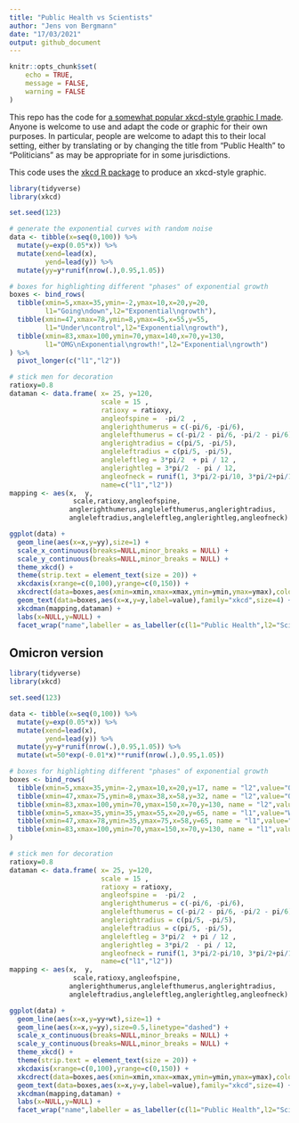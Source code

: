 ```yaml
---
title: "Public Health vs Scientists"
author: "Jens von Bergmann"
date: "17/03/2021"
output: github_document
---
```


```r
knitr::opts_chunk$set(
	echo = TRUE,
	message = FALSE,
	warning = FALSE
)
```

This repo has the code for [a somewhat popular xkcd-style graphic I made](https://twitter.com/vb_jens/status/1372251931444350976?s=20). Anyone is welcome to use and adapt the code or graphic for their own purposes. In particular, people are welcome to adapt this to their local setting, either by translating or by changing the title from "Public Health" to "Politicians" as may be appropriate for in some jurisdictions.

This code uses the [xkcd R package](https://cran.r-project.org/package=xkcd) to produce an xkcd-style graphic. 

```r
library(tidyverse)
library(xkcd)

set.seed(123)

# generate the exponential curves with random noise
data <- tibble(x=seq(0,100)) %>%
  mutate(y=exp(0.05*x)) %>%
  mutate(xend=lead(x),
         yend=lead(y)) %>%
  mutate(yy=y*runif(nrow(.),0.95,1.05))

# boxes for highlighting different "phases" of exponential growth
boxes <- bind_rows(
  tibble(xmin=5,xmax=35,ymin=-2,ymax=10,x=20,y=20,
         l1="Going\ndown",l2="Exponential\ngrowth"),
  tibble(xmin=47,xmax=78,ymin=8,ymax=45,x=55,y=55,
         l1="Under\ncontrol",l2="Exponential\ngrowth"),
  tibble(xmin=83,xmax=100,ymin=70,ymax=140,x=70,y=130,
         l1="OMG\nExponential\ngrowth!",l2="Exponential\ngrowth")
) %>%
  pivot_longer(c("l1","l2"))

# stick men for decoration
ratioxy=0.8
dataman <- data.frame( x= 25, y=120,
                       scale = 15 ,
                       ratioxy = ratioxy,
                       angleofspine =  -pi/2  ,
                       anglerighthumerus = c(-pi/6, -pi/6),
                       anglelefthumerus = c(-pi/2 - pi/6, -pi/2 - pi/6),
                       anglerightradius = c(pi/5, -pi/5),
                       angleleftradius = c(pi/5, -pi/5),
                       angleleftleg = 3*pi/2  + pi / 12 ,
                       anglerightleg = 3*pi/2  - pi / 12,
                       angleofneck = runif(1, 3*pi/2-pi/10, 3*pi/2+pi/10),
                       name=c("l1","l2"))
mapping <- aes(x,  y,
                scale,ratioxy,angleofspine,
               anglerighthumerus,anglelefthumerus,anglerightradius,
               angleleftradius,angleleftleg,anglerightleg,angleofneck)

ggplot(data) +
  geom_line(aes(x=x,y=yy),size=1) +
  scale_x_continuous(breaks=NULL,minor_breaks = NULL) +
  scale_y_continuous(breaks=NULL,minor_breaks = NULL) +
  theme_xkcd() +
  theme(strip.text = element_text(size = 20)) +
  xkcdaxis(xrange=c(0,100),yrange=c(0,150)) +
  xkcdrect(data=boxes,aes(xmin=xmin,xmax=xmax,ymin=ymin,ymax=ymax),colour="black",fill=NA) +
  geom_text(data=boxes,aes(x=x,y=y,label=value),family="xkcd",size=4) +
  xkcdman(mapping,dataman) +
  labs(x=NULL,y=NULL) +
  facet_wrap("name",labeller = as_labeller(c(l1="Public Health",l2="Scientists")))
```


## Omicron version

```r
library(tidyverse)
library(xkcd)

set.seed(123)

data <- tibble(x=seq(0,100)) %>%
  mutate(y=exp(0.05*x)) %>%
  mutate(xend=lead(x),
         yend=lead(y)) %>%
  mutate(yy=y*runif(nrow(.),0.95,1.05)) %>%
  mutate(wt=50*exp(-0.01*x)**runif(nrow(.),0.95,1.05))

# boxes for highlighting different "phases" of exponential growth
boxes <- bind_rows(
  tibble(xmin=5,xmax=35,ymin=-2,ymax=10,x=20,y=17, name = "l2",value="Omicron"),
  tibble(xmin=47,xmax=75,ymin=8,ymax=38,x=58,y=32, name = "l2",value="Omicron"),
  tibble(xmin=83,xmax=100,ymin=70,ymax=150,x=70,y=130, name = "l2",value="Omicron"),
  tibble(xmin=5,xmax=35,ymin=35,ymax=55,x=20,y=65, name = "l1",value="We are\ndifferent"),
  tibble(xmin=47,xmax=78,ymin=35,ymax=75,x=58,y=65, name = "l1",value="But it's\nnmilder"),
  tibble(xmin=83,xmax=100,ymin=70,ymax=150,x=70,y=130, name = "l1",value="OMG\nOmicron!"),
) 

# stick men for decoration
ratioxy=0.8
dataman <- data.frame( x= 25, y=120,
                       scale = 15 ,
                       ratioxy = ratioxy,
                       angleofspine =  -pi/2  ,
                       anglerighthumerus = c(-pi/6, -pi/6),
                       anglelefthumerus = c(-pi/2 - pi/6, -pi/2 - pi/6),
                       anglerightradius = c(pi/5, -pi/5),
                       angleleftradius = c(pi/5, -pi/5),
                       angleleftleg = 3*pi/2  + pi / 12 ,
                       anglerightleg = 3*pi/2  - pi / 12,
                       angleofneck = runif(1, 3*pi/2-pi/10, 3*pi/2+pi/10),
                       name=c("l1","l2"))
mapping <- aes(x,  y,
                scale,ratioxy,angleofspine,
               anglerighthumerus,anglelefthumerus,anglerightradius,
               angleleftradius,angleleftleg,anglerightleg,angleofneck)

ggplot(data) +
  geom_line(aes(x=x,y=yy+wt),size=1) +
  geom_line(aes(x=x,y=yy),size=0.5,linetype="dashed") +
  scale_x_continuous(breaks=NULL,minor_breaks = NULL) +
  scale_y_continuous(breaks=NULL,minor_breaks = NULL) +
  theme_xkcd() +
  theme(strip.text = element_text(size = 20)) +
  xkcdaxis(xrange=c(0,100),yrange=c(0,150)) +
  xkcdrect(data=boxes,aes(xmin=xmin,xmax=xmax,ymin=ymin,ymax=ymax),colour="black",fill=NA) +
  geom_text(data=boxes,aes(x=x,y=y,label=value),family="xkcd",size=4) +
  xkcdman(mapping,dataman) +
  labs(x=NULL,y=NULL) +
  facet_wrap("name",labeller = as_labeller(c(l1="Public Health",l2="Scientists")))
```



